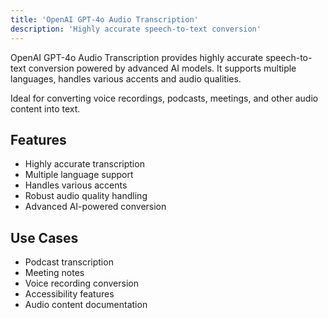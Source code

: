 ```yaml
---
title: 'OpenAI GPT-4o Audio Transcription'
description: 'Highly accurate speech-to-text conversion'
---
```


OpenAI GPT-4o Audio Transcription provides highly accurate speech-to-text conversion powered by advanced AI models. It supports multiple languages, handles various accents and audio qualities.

Ideal for converting voice recordings, podcasts, meetings, and other audio content into text.

## Features

- Highly accurate transcription
- Multiple language support
- Handles various accents
- Robust audio quality handling
- Advanced AI-powered conversion

## Use Cases

- Podcast transcription
- Meeting notes
- Voice recording conversion
- Accessibility features
- Audio content documentation
